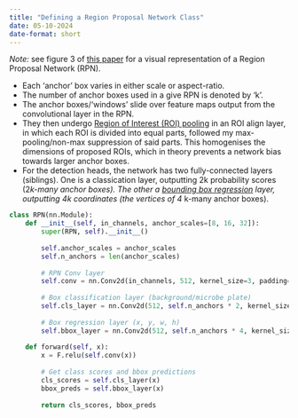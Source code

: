 ```yaml
---
title: "Defining a Region Proposal Network Class"
date: 05-10-2024
date-format: short
---
```


*Note:* see figure 3 of [this paper](https://arxiv.org/pdf/1506.01497) for a visual representation of a Region Proposal Network (RPN).

- Each 'anchor' box varies in either scale or aspect-ratio. 
- The number of anchor boxes used in a give RPN is denoted by 'k'.
- The anchor boxes/'windows' slide over feature maps output from the convolutional layer in the RPN. 
- They then undergo [Region of Interest (ROI) pooling](https://paperswithcode.com/method/roi-pooling) in an ROI align layer, in which each ROI is divided into equal parts, followed my max-pooling/non-max suppression of said parts. This homogenises the dimensions of proposed ROIs, which in theory prevents a network bias towards larger anchor boxes.
- For the detection heads, the network has two fully-connected layers (siblings). One is a classication layer, outputting 2k probability scores (2*k-many anchor boxes). The other a [bounding box regression](https://ambolt.io/en/how-object-detectors-learn/#:~:text=Bounding%20Box%20regression%20is%20a,the%20ground%20truth%20bounding%20boxes.) layer, outputting 4k coordinates (the vertices of 4 * k-many anchor boxes).

```python
class RPN(nn.Module):
    def __init__(self, in_channels, anchor_scales=[8, 16, 32]):
        super(RPN, self).__init__()
        
        self.anchor_scales = anchor_scales
        self.n_anchors = len(anchor_scales)
        
        # RPN Conv layer
        self.conv = nn.Conv2d(in_channels, 512, kernel_size=3, padding=1)
        
        # Box classification layer (background/microbe plate)
        self.cls_layer = nn.Conv2d(512, self.n_anchors * 2, kernel_size=1)
        
        # Box regression layer (x, y, w, h)
        self.bbox_layer = nn.Conv2d(512, self.n_anchors * 4, kernel_size=1)
        
    def forward(self, x):
        x = F.relu(self.conv(x))
        
        # Get class scores and bbox predictions
        cls_scores = self.cls_layer(x)
        bbox_preds = self.bbox_layer(x)
        
        return cls_scores, bbox_preds
```